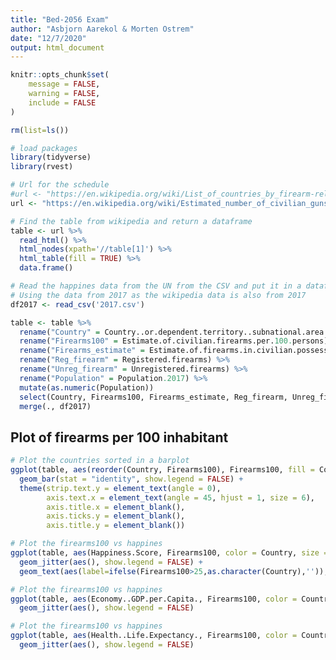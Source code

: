 ```yaml
---
title: "Bed-2056 Exam"
author: "Asbjorn Aarekol & Morten Ostrem"
date: "12/7/2020"
output: html_document
---
```


```r
knitr::opts_chunk$set(
	message = FALSE,
	warning = FALSE,
	include = FALSE
)
```

```r
rm(list=ls())

# load packages
library(tidyverse)
library(rvest)

# Url for the schedule
#url <- "https://en.wikipedia.org/wiki/List_of_countries_by_firearm-related_death_rate"
url <- "https://en.wikipedia.org/wiki/Estimated_number_of_civilian_guns_per_capita_by_country"

# Find the table from wikipedia and return a dataframe
table <- url %>%
  read_html() %>%
  html_nodes(xpath='//table[1]') %>% 
  html_table(fill = TRUE) %>% 
  data.frame()

# Read the happines data from the UN from the CSV and put it in a dataframe
# Using the data from 2017 as the wikipedia data is also from 2017
df2017 <- read_csv('2017.csv')

table <- table %>% 
  rename("Country" = Country..or.dependent.territory..subnational.area..etc..) %>% 
  rename("Firearms100" = Estimate.of.civilian.firearms.per.100.persons) %>% 
  rename("Firearms_estimate" = Estimate.of.firearms.in.civilian.possession) %>% 
  rename("Reg_firearm" = Registered.firearms) %>% 
  rename("Unreg_firearm" = Unregistered.firearms) %>% 
  rename("Population" = Population.2017) %>% 
  mutate(as.numeric(Population))
  select(Country, Firearms100, Firearms_estimate, Reg_firearm, Unreg_firearm, Population) %>% 
  merge(., df2017)

```

## Plot of firearms per 100 inhabitant

```r

# Plot the countries sorted in a barplot
ggplot(table, aes(reorder(Country, Firearms100), Firearms100, fill = Country)) +
  geom_bar(stat = "identity", show.legend = FALSE) +
  theme(strip.text.y = element_text(angle = 0),
        axis.text.x = element_text(angle = 45, hjust = 1, size = 6),
        axis.title.x = element_blank(),
        axis.ticks.y = element_blank(),
        axis.title.y = element_blank())
```

```r

# Plot the firearms100 vs happines
ggplot(table, aes(Happiness.Score, Firearms100, color = Country, size = Population)) +
  geom_jitter(aes(), show.legend = FALSE) +
  geom_text(aes(label=ifelse(Firearms100>25,as.character(Country),'')), hjust=1,vjust=0, show.legend = FALSE)


```

```r

# Plot the firearms100 vs happines
ggplot(table, aes(Economy..GDP.per.Capita., Firearms100, color = Country)) +
  geom_jitter(aes(), show.legend = FALSE)


```


```r

# Plot the firearms100 vs happines
ggplot(table, aes(Health..Life.Expectancy., Firearms100, color = Country)) +
  geom_jitter(aes(), show.legend = FALSE)


```




